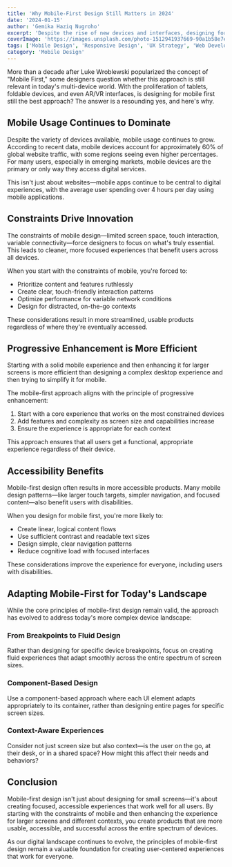 ```yaml
---
title: 'Why Mobile-First Design Still Matters in 2024'
date: '2024-01-15'
author: 'Gemika Haziq Nugroho'
excerpt: 'Despite the rise of new devices and interfaces, designing for mobile first continues to be a crucial approach for creating successful digital products.'
coverImage: 'https://images.unsplash.com/photo-1512941937669-90a1b58e7e9c?ixlib=rb-4.0.3&ixid=MnwxMjA3fDB8MHxwaG90by1wYWdlfHx8fGVufDB8fHx8&auto=format&fit=crop&w=1000&q=80'
tags: ['Mobile Design', 'Responsive Design', 'UX Strategy', 'Web Development']
category: 'Mobile Design'
---
```


More than a decade after Luke Wroblewski popularized the concept of "Mobile First," some designers
question whether this approach is still relevant in today's multi-device world. With the
proliferation of tablets, foldable devices, and even AR/VR interfaces, is designing for mobile first
still the best approach? The answer is a resounding yes, and here's why.

## Mobile Usage Continues to Dominate

Despite the variety of devices available, mobile usage continues to grow. According to recent data,
mobile devices account for approximately 60% of global website traffic, with some regions seeing
even higher percentages. For many users, especially in emerging markets, mobile devices are the
primary or only way they access digital services.

This isn't just about websites—mobile apps continue to be central to digital experiences, with the
average user spending over 4 hours per day using mobile applications.

## Constraints Drive Innovation

The constraints of mobile design—limited screen space, touch interaction, variable
connectivity—force designers to focus on what's truly essential. This leads to cleaner, more focused
experiences that benefit users across all devices.

When you start with the constraints of mobile, you're forced to:

- Prioritize content and features ruthlessly
- Create clear, touch-friendly interaction patterns
- Optimize performance for variable network conditions
- Design for distracted, on-the-go contexts

These considerations result in more streamlined, usable products regardless of where they're
eventually accessed.

## Progressive Enhancement is More Efficient

Starting with a solid mobile experience and then enhancing it for larger screens is more efficient
than designing a complex desktop experience and then trying to simplify it for mobile.

The mobile-first approach aligns with the principle of progressive enhancement:

1. Start with a core experience that works on the most constrained devices
2. Add features and complexity as screen size and capabilities increase
3. Ensure the experience is appropriate for each context

This approach ensures that all users get a functional, appropriate experience regardless of their
device.

## Accessibility Benefits

Mobile-first design often results in more accessible products. Many mobile design patterns—like
larger touch targets, simpler navigation, and focused content—also benefit users with disabilities.

When you design for mobile first, you're more likely to:

- Create linear, logical content flows
- Use sufficient contrast and readable text sizes
- Design simple, clear navigation patterns
- Reduce cognitive load with focused interfaces

These considerations improve the experience for everyone, including users with disabilities.

## Adapting Mobile-First for Today's Landscape

While the core principles of mobile-first design remain valid, the approach has evolved to address
today's more complex device landscape:

### From Breakpoints to Fluid Design

Rather than designing for specific device breakpoints, focus on creating fluid experiences that
adapt smoothly across the entire spectrum of screen sizes.

### Component-Based Design

Use a component-based approach where each UI element adapts appropriately to its container, rather
than designing entire pages for specific screen sizes.

### Context-Aware Experiences

Consider not just screen size but also context—is the user on the go, at their desk, or in a shared
space? How might this affect their needs and behaviors?

## Conclusion

Mobile-first design isn't just about designing for small screens—it's about creating focused,
accessible experiences that work well for all users. By starting with the constraints of mobile and
then enhancing the experience for larger screens and different contexts, you create products that
are more usable, accessible, and successful across the entire spectrum of devices.

As our digital landscape continues to evolve, the principles of mobile-first design remain a
valuable foundation for creating user-centered experiences that work for everyone.
